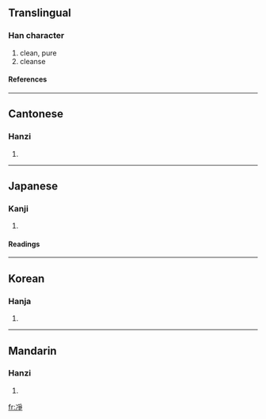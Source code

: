 {{see|净}}

==Translingual==
===Han character===
{{Han char|rn=15|rad=冫|as=08|sn=10|four=3215<sub>7</sub>|canj=戈一月尸木 (IMBSD)}}
# clean, pure
# cleanse
====References====
{{Han ref|kx=0132.400|dkj=01664|dj=0296.280|hdz=10299.061|uh=51C8|ud=20936|bh=D0E4|bd=53476}}
----
==Cantonese==
===Hanzi===
{{yue-hanzi|jyut=|y=jeng6, jing6}}
# {{defn|Cantonese}}
----
==Japanese==
===Kanji===
{{ja-kanji|grade=|rs=冫08}}
# {{defn|Japanese}}
====Readings====
{{ja-readings|on=[[そう]] (sō), [[しょう]] (shō)|kun=[[ひややかなさま]] (hiyayakanasama)}}
----
==Korean==
===Hanja===
{{ko-hanja|hangeul=정|rv=jeong|mr=chŏng}}
# {{defn|Korean}}
----
==Mandarin==
===Hanzi===
{{cmn-hanzi|sim=净|pin=[[jìng]] (jing4), [[liàng]] (liang4)|wg=ching<sup>4</sup>, liang<sup>4</sup>}}
# {{defn|Mandarin}}

[[fr:凈]]